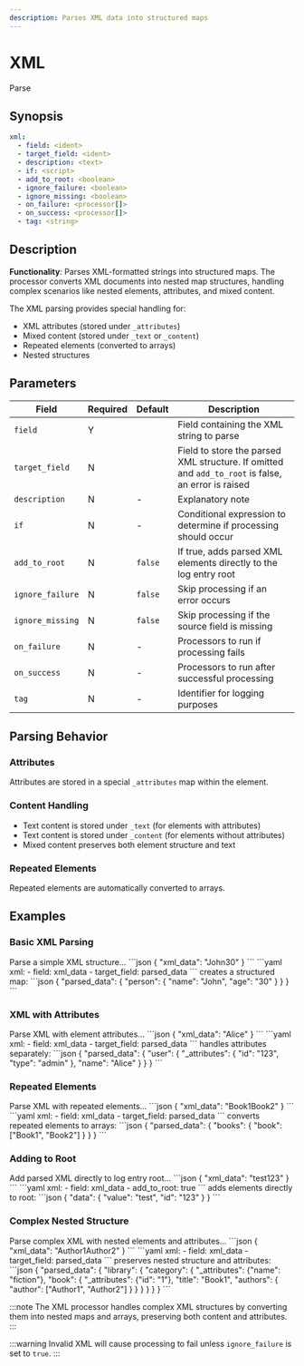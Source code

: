 ```yaml
---
description: Parses XML data into structured maps
---
```


# XML

<span class="theme-doc-version-badge badge badge--primary">Parse</span>

## Synopsis

```yaml {2-3}
xml:
  - field: <ident>
  - target_field: <ident>
  - description: <text>
  - if: <script>
  - add_to_root: <boolean>
  - ignore_failure: <boolean>
  - ignore_missing: <boolean>
  - on_failure: <processor[]>
  - on_success: <processor[]>
  - tag: <string>
```

## Description

**Functionality**: Parses XML-formatted strings into structured maps. The processor converts XML documents into nested map structures, handling complex scenarios like nested elements, attributes, and mixed content.

The XML parsing provides special handling for:
- XML attributes (stored under `_attributes`)
- Mixed content (stored under `_text` or `_content`)
- Repeated elements (converted to arrays)
- Nested structures

## Parameters

|Field|Required|Default|Description|
|---|---|---|---|
|`field`|Y||Field containing the XML string to parse|
|`target_field`|N||Field to store the parsed XML structure. If omitted and `add_to_root` is false, an error is raised|
|`description`|N|-|Explanatory note|
|`if`|N|-|Conditional expression to determine if processing should occur|
|`add_to_root`|N|`false`|If true, adds parsed XML elements directly to the log entry root|
|`ignore_failure`|N|`false`|Skip processing if an error occurs|
|`ignore_missing`|N|`false`|Skip processing if the source field is missing|
|`on_failure`|N|-|Processors to run if processing fails|
|`on_success`|N|-|Processors to run after successful processing|
|`tag`|N|-|Identifier for logging purposes|

## Parsing Behavior

### Attributes
Attributes are stored in a special `_attributes` map within the element.

### Content Handling
- Text content is stored under `_text` (for elements with attributes)
- Text content is stored under `_content` (for elements without attributes)
- Mixed content preserves both element structure and text

### Repeated Elements
Repeated elements are automatically converted to arrays.

## Examples

### Basic XML Parsing

<ExampleGrid>
  <CommentCol>
    Parse a simple XML structure...
  </CommentCol>
  <CodeCol>
    ```json
    {
      "xml_data": "<person><name>John</name><age>30</age></person>"
    }
    ```
    ```yaml
    xml:
      - field: xml_data
      - target_field: parsed_data
    ```
  </CodeCol>
  <CommentCol>
    creates a structured map:
  </CommentCol>
  <CodeCol>
    ```json
    {
      "parsed_data": {
        "person": {
          "name": "John",
          "age": "30"
        }
      }
    }
    ```
  </CodeCol>
</ExampleGrid>

### XML with Attributes

<ExampleGrid>
  <CommentCol>
    Parse XML with element attributes...
  </CommentCol>
  <CodeCol>
    ```json
    {
      "xml_data": "<user id=\"123\" type=\"admin\"><name>Alice</name></user>"
    }
    ```
    ```yaml
    xml:
      - field: xml_data
      - target_field: parsed_data
    ```
  </CodeCol>
  <CommentCol>
    handles attributes separately:
  </CommentCol>
  <CodeCol>
    ```json
    {
      "parsed_data": {
        "user": {
          "_attributes": {
            "id": "123",
            "type": "admin"
          },
          "name": "Alice"
        }
      }
    }
    ```
  </CodeCol>
</ExampleGrid>

### Repeated Elements

<ExampleGrid>
  <CommentCol>
    Parse XML with repeated elements...
  </CommentCol>
  <CodeCol>
    ```json
    {
      "xml_data": "<books><book>Book1</book><book>Book2</book></books>"
    }
    ```
    ```yaml
    xml:
      - field: xml_data
      - target_field: parsed_data
    ```
  </CodeCol>
  <CommentCol>
    converts repeated elements to arrays:
  </CommentCol>
  <CodeCol>
    ```json
    {
      "parsed_data": {
        "books": {
          "book": ["Book1", "Book2"]
        }
      }
    }
    ```
  </CodeCol>
</ExampleGrid>

### Adding to Root

<ExampleGrid>
  <CommentCol>
    Add parsed XML directly to log entry root...
  </CommentCol>
  <CodeCol>
    ```json
    {
      "xml_data": "<data><value>test</value><id>123</id></data>"
    }
    ```
    ```yaml
    xml:
      - field: xml_data
      - add_to_root: true
    ```
  </CodeCol>
  <CommentCol>
    adds elements directly to root:
  </CommentCol>
  <CodeCol>
    ```json
    {
      "data": {
        "value": "test",
        "id": "123"
      }
    }
    ```
  </CodeCol>
</ExampleGrid>

### Complex Nested Structure

<ExampleGrid>
  <CommentCol>
    Parse complex XML with nested elements and attributes...
  </CommentCol>
  <CodeCol>
    ```json
    {
      "xml_data": "<library><category name=\"fiction\"><book id=\"1\"><title>Book1</title><authors><author>Author1</author><author>Author2</author></authors></book></category></library>"
    }
    ```
    ```yaml
    xml:
      - field: xml_data
      - target_field: parsed_data
    ```
  </CodeCol>
  <CommentCol>
    preserves nested structure and attributes:
  </CommentCol>
  <CodeCol>
    ```json
    {
      "parsed_data": {
        "library": {
          "category": {
            "_attributes": {"name": "fiction"},
            "book": {
              "_attributes": {"id": "1"},
              "title": "Book1",
              "authors": {
                "author": ["Author1", "Author2"]
              }
            }
          }
        }
      }
    }
    ```
  </CodeCol>
</ExampleGrid>

:::note
The XML processor handles complex XML structures by converting them into nested maps and arrays, preserving both content and attributes.
:::

:::warning
Invalid XML will cause processing to fail unless `ignore_failure` is set to `true`.
:::